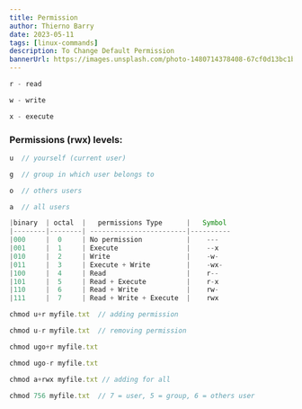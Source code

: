 ```yaml
---
title: Permission 
author: Thierno Barry
date: 2023-05-11
tags: [linux-commands]
description: To Change Default Permission
bannerUrl: https://images.unsplash.com/photo-1480714378408-67cf0d13bc1b
---
```


```jsx
r - read

w - write

x - execute
```

### Permissions (rwx) levels:

```jsx
u  // yourself (current user)

g  // group in which user belongs to

o  // others users

a  // all users
```

```jsx
|binary  | octal  |   permissions Type      |   Symbol
|--------|--------| ------------------------|----------                                 
|000     |  0     | No permission           |    ---
|001     |  1     | Execute                 |    --x
|010     |  2     | Write                   |    -w-
|011     |  3     | Execute + Write         |    -wx-
|100     |  4     | Read                    |    r--
|101     |  5     | Read + Execute          |    r-x
|110     |  6     | Read + Write            |    rw-
|111     |  7     | Read + Write + Execute  |    rwx
``` 

```jsx
chmod u+r myfile.txt  // adding permission

chmod u-r myfile.txt  // removing permission

chmod ugo+r myfile.txt

chmod ugo-r myfile.txt

chmod a+rwx myfile.txt // adding for all

chmod 756 myfile.txt  // 7 = user, 5 = group, 6 = others user
``` 